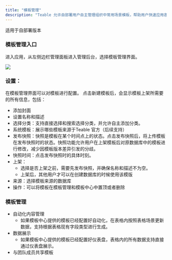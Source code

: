```yaml
---
title: "模板管理"
description: "Teable 允许自部署用户自主管理组织中常用场景模板，帮助用户快速应用各种业务场景，让办公更加高效。"
---
```

 <Tip>适用于自部署版本</Tip>

### 模板管理入口
进入应用，从左侧边栏管理面板进入管理后台，选择模板管理界面。

![](/images/image.png.png)

### 设置：
在模板管理界面可以对模板进行配置。
点击新建模板后，会显示模板上架所需要的所有信息，包括：
- 添加封面
- 设置名称和描述
- 选择分类：支持直接选择和搜索选择分类，并允许自主添加分类。
- 系统模板：展示哪些模板来源于Teable 官方（后续支持）
- 发布快照：快照是模板在某个时间点上的状态。点击发布快照后，将上传模板在发布快照时的状态。快照功能允许用户在上架模板后对原数据库中的模板进行修改，减少因模板版本差异引发的分歧。
- 快照时间：点击发布快照时的具体时刻。
- 上架：
  - 选择是否上架之前，需要先发布快照，并确保名称和描述不为空。
  - 上架后，其他用户才可以在创建数据库的时候使用该模版
- 来源：选择模板来源的数据库
- 操作：可以将模板在模板管理和模板中心中置顶或者删除



### 模板管理

- 自动化内容管理
    - 如果模板中心提供的模板已经配置好自动化，在表格内按照表格场景更新数据，支持根据表格现有字段类型进行生成。
- 数据展示
    - 如果模板中心提供的模板已经配置好仪表盘，表格内的所有数据支持直接通过仪表盘展示。
- 与团队成员共享模板 